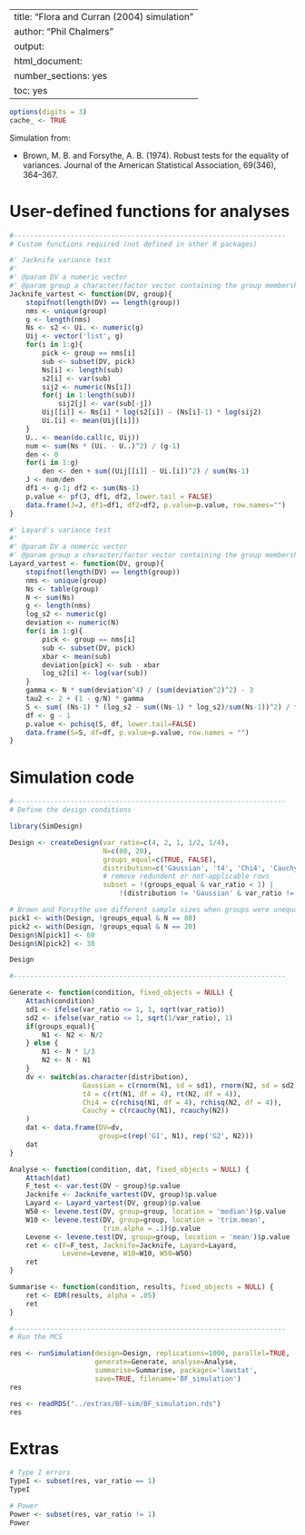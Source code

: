 %\VignetteIndexEntry{SimDesign}
%\VignetteEngine{knitr::knitr}
---
title: "Flora and Curran (2004) simulation"
author: "Phil Chalmers"
output:
  html_document:
    number_sections: yes
    toc: yes
---

```r
options(digits = 3)
cache_ <- TRUE
```

Simulation from:

- Brown, M. B. and Forsythe, A. B. (1974). Robust tests for the equality of variances. Journal of the American Statistical Association, 69(346), 364--367.

# User-defined functions for analyses

```r
#-------------------------------------------------------------------
# Custom functions required (not defined in other R packages)

#' Jacknife variance test
#' 
#' @param DV a numeric vector
#' @param group a character/factor vector containing the group membership
Jacknife_vartest <- function(DV, group){
    stopifnot(length(DV) == length(group))
    nms <- unique(group)
    g <- length(nms)
    Ns <- s2 <- Ui. <- numeric(g)
    Uij <- vector('list', g)
    for(i in 1:g){
        pick <- group == nms[i]
        sub <- subset(DV, pick)
        Ns[i] <- length(sub)
        s2[i] <- var(sub)
        sij2 <- numeric(Ns[i])
        for(j in 1:length(sub))
            sij2[j] <- var(sub[-j])
        Uij[[i]] <- Ns[i] * log(s2[i]) - (Ns[i]-1) * log(sij2)
        Ui.[i] <- mean(Uij[[i]])
    }
    U.. <- mean(do.call(c, Uij))
    num <- sum(Ns * (Ui. - U..)^2) / (g-1)
    den <- 0
    for(i in 1:g)
        den <- den + sum((Uij[[i]] - Ui.[i])^2) / sum(Ns-1)
    J <- num/den
    df1 <- g-1; df2 <- sum(Ns-1)
    p.value <- pf(J, df1, df2, lower.tail = FALSE)
    data.frame(J=J, df1=df1, df2=df2, p.value=p.value, row.names="")
}

#' Layard's variance test
#' 
#' @param DV a numeric vector
#' @param group a character/factor vector containing the group membership
Layard_vartest <- function(DV, group){
    stopifnot(length(DV) == length(group))
    nms <- unique(group)
    Ns <- table(group)
    N <- sum(Ns)
    g <- length(nms)
    log_s2 <- numeric(g)
    deviation <- numeric(N)
    for(i in 1:g){
        pick <- group == nms[i]
        sub <- subset(DV, pick)
        xbar <- mean(sub)
        deviation[pick] <- sub - xbar
        log_s2[i] <- log(var(sub))
    }
    gamma <- N * sum(deviation^4) / (sum(deviation^2)^2) - 3
    tau2 <- 2 + (1 - g/N) * gamma
    S <- sum( (Ns-1) * (log_s2 - sum((Ns-1) * log_s2)/sum(Ns-1))^2) / tau2
    df <- g - 1
    p.value <- pchisq(S, df, lower.tail=FALSE)
    data.frame(S=S, df=df, p.value=p.value, row.names = "")
}

```


# Simulation code

```r
#-------------------------------------------------------------------
# Define the design conditions

library(SimDesign)

Design <- createDesign(var_ratio=c(4, 2, 1, 1/2, 1/4),
                       N=c(80, 20),
                       groups_equal=c(TRUE, FALSE),
                       distribution=c('Gaussian', 't4', 'Chi4', 'Cauchy'),
                       # remove redundent or not-applicable rows
                       subset = !(groups_equal & var_ratio < 1) |
                           !(distribution != 'Gaussian' & var_ratio != 1))

# Brown and Forsythe use different sample sizes when groups were unequal
pick1 <- with(Design, !groups_equal & N == 80)
pick2 <- with(Design, !groups_equal & N == 20)
Design$N[pick1] <- 60
Design$N[pick2] <- 30

Design

#-------------------------------------------------------------------

Generate <- function(condition, fixed_objects = NULL) {
    Attach(condition)
    sd1 <- ifelse(var_ratio <= 1, 1, sqrt(var_ratio))
    sd2 <- ifelse(var_ratio <= 1, sqrt(1/var_ratio), 1)
    if(groups_equal){
        N1 <- N2 <- N/2
    } else {
        N1 <- N * 1/3
        N2 <- N - N1
    }
    dv <- switch(as.character(distribution),
                  Gaussian = c(rnorm(N1, sd = sd1), rnorm(N2, sd = sd2)),
                  t4 = c(rt(N1, df = 4), rt(N2, df = 4)),
                  Chi4 = c(rchisq(N1, df = 4), rchisq(N2, df = 4)),
                  Cauchy = c(rcauchy(N1), rcauchy(N2))
    )
    dat <- data.frame(DV=dv,
                      group=c(rep('G1', N1), rep('G2', N2)))
    dat
}

Analyse <- function(condition, dat, fixed_objects = NULL) {
    Attach(dat)
    F_test <- var.test(DV ~ group)$p.value
    Jacknife <- Jacknife_vartest(DV, group)$p.value
    Layard <- Layard_vartest(DV, group)$p.value
    W50 <- levene.test(DV, group=group, location = 'median')$p.value
    W10 <- levene.test(DV, group=group, location = 'trim.mean',
                       trim.alpha = .1)$p.value
    Levene <- levene.test(DV, group=group, location = 'mean')$p.value
    ret <- c(F=F_test, Jacknife=Jacknife, Layard=Layard,
             Levene=Levene, W10=W10, W50=W50)
    ret
}

Summarise <- function(condition, results, fixed_objects = NULL) {
    ret <- EDR(results, alpha = .05)
    ret
}

#-------------------------------------------------------------------
# Run the MCS

res <- runSimulation(design=Design, replications=1000, parallel=TRUE,
                     generate=Generate, analyse=Analyse,
                     summarise=Summarise, packages='lawstat',
                     save=TRUE, filename='BF_simulation')
res
```

```r
res <- readRDS("../extras/BF-sim/BF_simulation.rds")
res
```


# Extras

```r
# Type I errors
TypeI <- subset(res, var_ratio == 1)
TypeI

# Power
Power <- subset(res, var_ratio != 1)
Power
```

